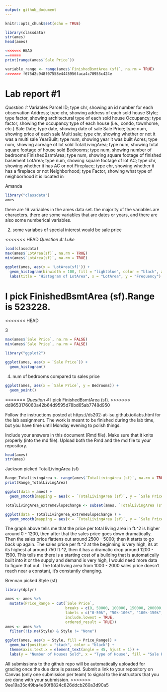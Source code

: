 ```yaml
---
output: github_document
---
```


<!-- README.md is generated from README.Rmd. Please edit the README.Rmd file -->


```r
knitr::opts_chunk$set(echo = TRUE)

library(classdata)
str(ames)
head(ames)

<<<<<<< HEAD
=======
print(range(ames$`Sale Price`))

variable_range <- range(ames$`FinishedBsmtArea (sf)`, na.rm = TRUE)
>>>>>>> f675d2c948f07558e4445956faca4c70955c424e


```

# Lab report #1

*Question 1:*
Variables
Parcel ID; type chr, showing an id number for each observation
Address; type chr, showing address of each sold house
Style; type factor, showing architectural type of each sold house
Occupancy; type factor, showing the occupancy type of each house (i.e., condo, townhome, etc.)
Sale Date; type date, showing date of sale
Sale Price; type num, showing price of each sale
Multi sale; type chr, showing whether or not it was a multi sale
YearBuilt; type num, showing year it was built
Acres; type num, showing acreage of lot sold
TotalLivingArea; type num, showing total square footage of house sold
Bedrooms; type num, showing number of bedrooms
FinishedBsmtArea; type num, showing square footage of finished basement
LotArea; type num, showing square footage of lot
AC; type chr, showing whether it has AC or not
Fireplace; type chr, showing whether it has a fireplace or not
Neighborhood; type Factor, showing what type of neighborhood it is located in



Amanda 
```r
library("classdata")
ames
```
there are 16 variables in the ames data set. the majority of the variables are characters. there are some variables that are dates or years, and there are also some numberical variables.


2. some variabes of special interest would be sale price 

<<<<<<< HEAD
*Question 4: Luke*
```r
load(classdata)
max(ames$`LotArea(sf)`, na.rm = TRUE)
min(ames$`LotArea(sf)`, na.rm = TRUE)

ggplot(ames, aes(x = 'LotArea(sf)')) +
  geom_histogram(binwidth = 100, fill = "lightblue", color = "black", alpha = 0.7) +
  labs(title = "Histogram of LotArea", x = "LotArea", y = "Frequency")


```

I pick FinishedBsmtArea (sf).Range is 523228. 
=======
<<<<<<< HEAD

3

```r
max(ames$`Sale Price`, na.rm = FALSE)
min(ames$`Sale Price`, na.rm = FALSE)
```
```r
library("ggplot2")
```

```r
ggplot(ames, aes(x = `Sale Price`)) +
  geom_histogram()
```


4. num of bedrooms compared to sales price

```r
ggplot(ames, aes(x = `Sale Price`, y = Bedrooms)) +
  geom_point()
```



=======
*Question 4*
I pick FinishedBsmtArea (sf).
>>>>>>> dd9653176060a42b64d9595d78bd65ab7748d950

Follow the instructions posted at https://ds202-at-isu.github.io/labs.html for the lab assignment. The work is meant to be finished during the lab time, but you have time until Monday evening to polish things.

Include your answers in this document (Rmd file). Make sure that it knits properly (into the md file). Upload both the Rmd and the md file to your repository.  

```r
head(ames)
str(ames)
```


Jackson picked TotalLivingArea (sf)

```r
Range_TotalLivingArea <- range(ames$`TotalLivingArea (sf)`, na.rm = TRUE)
print(Range_TotalLivingArea)

ggplot(data = ames) + 
  geom_smooth(mapping = aes(x = `TotalLivingArea (sf)`, y = `Sale Price`, )) 

TotalLivingArea_extremeSlopeChange <- subset(ames, `TotalLivingArea (sf)` >= 1000 & `TotalLivingArea (sf)` <= 2000)

ggplot(data = TotalLivingArea_extremeSlopeChange ) + 
  geom_smooth(mapping = aes(x = `TotalLivingArea (sf)`, y = `Sale Price`, )) 

```
The graph above tells me that the price per total living area in ft.^2 is higher around 0 - 1200, then after that the sales price goes down dramatically. Then the sales price flattens out around 2500 - 5000; then it starts to go back up again. The sales price per ft.^2 at the beginning is very high, its at its highest at around 750 ft.^2, then it has a dramatic drop around 1200 - 1500. This tells me there is a starting cost of a building that is automatically built into it or the supply and demand is very high, I would need more data to figure that out. The total living area from 1000 - 2000 sales price doesn't reach near a constant, it's constantly changing.  

Brennan picked Style (sf)
```r
library(dplyr)

ames <- ames %>%
  mutate(Price_Range = cut(`Sale Price`,
                           breaks = c(0, 50000, 100000, 150000, 200000, 300000, 400000, 500000, Inf),
                           labels = c("0-50k", "50k-100k", "100k-150k", "150k-200k", "200k-300k", "300k-400k", "400k-500k", "500k+"),
                           include.lowest = TRUE,
                           ordered_result = TRUE))
ames <- ames %>%
  filter(!is.na(Style) & Style != "None")

ggplot(ames, aes(x = Style, fill = Price_Range)) +
  geom_bar(position = "stack", color = "black") +
  theme(axis.text.x = element_text(angle = 45, hjust = 1)) +
  labs(y = "Number of Houses Sold", x = "Type of House", fill = "Sale Price Range")
```

All submissions to the github repo will be automatically uploaded for grading once the due date is passed.
Submit a link to your repository on Canvas (only one submission per team) to signal to the instructors that you are done with your submission.
>>>>>>> 9ee19a35c49ba4e60f8824c826ddcb260a3d90a5
